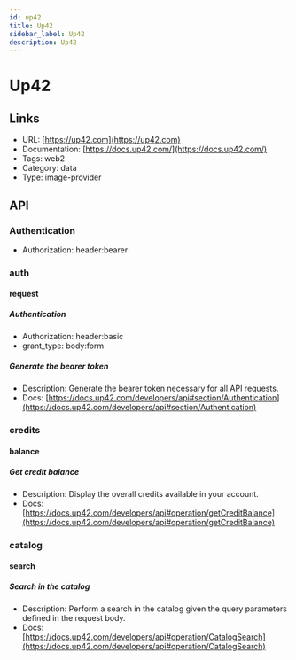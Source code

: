 ```yaml
---
id: up42
title: Up42
sidebar_label: Up42
description: Up42
---
```


# Up42

## Links

* URL: [https://up42.com](https://up42.com)
* Documentation: [https://docs.up42.com/](https://docs.up42.com/)
* Tags: web2
* Category: data
* Type: image-provider

## API

### Authentication

* Authorization: header:bearer

### auth

#### request

##### Authentication

* Authorization: header:basic
* grant_type: body:form

##### Generate the bearer token

* Description: Generate the bearer token necessary for all API requests.
* Docs: [https://docs.up42.com/developers/api#section/Authentication](https://docs.up42.com/developers/api#section/Authentication)

### credits

#### balance

##### Get credit balance

* Description: Display the overall credits available in your account.
* Docs: [https://docs.up42.com/developers/api#operation/getCreditBalance](https://docs.up42.com/developers/api#operation/getCreditBalance)

### catalog

#### search

##### Search in the catalog

* Description: Perform a search in the catalog given the query parameters defined in the request body.
* Docs: [https://docs.up42.com/developers/api#operation/CatalogSearch](https://docs.up42.com/developers/api#operation/CatalogSearch)
